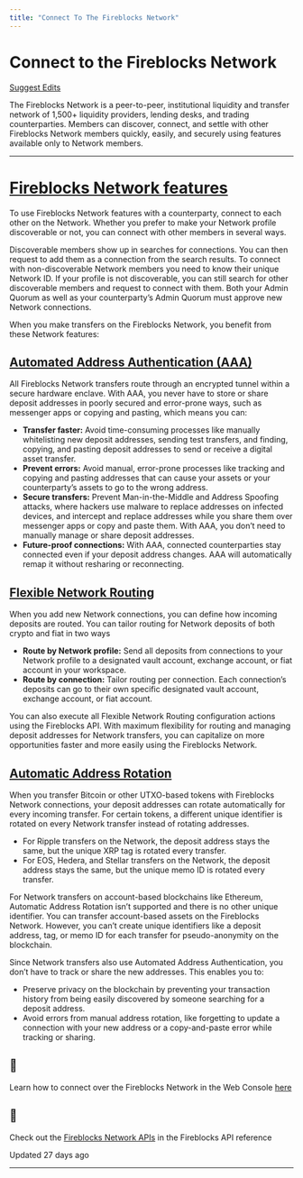 ```yaml
---
title: "Connect To The Fireblocks Network"
---
```

  
  # Connect to the Fireblocks Network

[Suggest Edits](/edit/connect-to-the-fireblocks-network)

The Fireblocks Network is a peer-to-peer, institutional liquidity and transfer network of 1,500+ liquidity providers, lending desks, and trading counterparties. Members can discover, connect, and settle with other Fireblocks Network members quickly, easily, and securely using features available only to Network members.

* * *

  
# [Fireblocks Network features](#fireblocks-network-features)

To use Fireblocks Network features with a counterparty, connect to each other on the Network. Whether you prefer to make your Network profile discoverable or not, you can connect with other members in several ways.

Discoverable members show up in searches for connections. You can then request to add them as a connection from the search results. To connect with non-discoverable Network members you need to know their unique Network ID. If your profile is not discoverable, you can still search for other discoverable members and request to connect with them. Both your Admin Quorum as well as your counterparty’s Admin Quorum must approve new Network connections.

When you make transfers on the Fireblocks Network, you benefit from these Network features:

## [Automated Address Authentication (AAA)](#automated-address-authentication-aaa)
  

All Fireblocks Network transfers route through an encrypted tunnel within a secure hardware enclave. With AAA, you never have to store or share deposit addresses in poorly secured and error-prone ways, such as messenger apps or copying and pasting, which means you can:

*   **Transfer faster:** Avoid time-consuming processes like manually whitelisting new deposit addresses, sending test transfers, and finding, copying, and pasting deposit addresses to send or receive a digital asset transfer.
*   **Prevent errors:** Avoid manual, error-prone processes like tracking and copying and pasting addresses that can cause your assets or your counterparty’s assets to go to the wrong address.
*   **Secure transfers:** Prevent Man-in-the-Middle and Address Spoofing attacks, where hackers use malware to replace addresses on infected devices, and intercept and replace addresses while you share them over messenger apps or copy and paste them. With AAA, you don’t need to manually manage or share deposit addresses.
*   **Future-proof connections:** With AAA, connected counterparties stay connected even if your deposit address changes. AAA will automatically remap it without resharing or reconnecting.

  
## [Flexible Network Routing](#flexible-network-routing)

When you add new Network connections, you can define how incoming deposits are routed. You can tailor routing for Network deposits of both crypto and fiat in two ways

*   **Route by Network profile:** Send all deposits from connections to your Network profile to a designated vault account, exchange account, or fiat account in your workspace.
*   **Route by connection:** Tailor routing per connection. Each connection’s deposits can go to their own specific designated vault account, exchange account, or fiat account.

You can also execute all Flexible Network Routing configuration actions using the Fireblocks API. With maximum flexibility for routing and managing deposit addresses for Network transfers, you can capitalize on more opportunities faster and more easily using the Fireblocks Network.

  
## [Automatic Address Rotation](#automatic-address-rotation)

When you transfer Bitcoin or other UTXO-based tokens with Fireblocks Network connections, your deposit addresses can rotate automatically for every incoming transfer. For certain tokens, a different unique identifier is rotated on every Network transfer instead of rotating addresses.

*   For Ripple transfers on the Network, the deposit address stays the same, but the unique XRP tag is rotated every transfer.
*   For EOS, Hedera, and Stellar transfers on the Network, the deposit address stays the same, but the unique memo ID is rotated every transfer.

For Network transfers on account-based blockchains like Ethereum, Automatic Address Rotation isn’t supported and there is no other unique identifier. You can transfer account-based assets on the Fireblocks Network. However, you can’t create unique identifiers like a deposit address, tag, or memo ID for each transfer for pseudo-anonymity on the blockchain.

Since Network transfers also use Automated Address Authentication, you don’t have to track or share the new addresses. This enables you to:

*   Preserve privacy on the blockchain by preventing your transaction history from being easily discovered by someone searching for a deposit address.
*   Avoid errors from manual address rotation, like forgetting to update a connection with your new address or a copy-and-paste error while tracking or sharing.

  
<Info>

## 📘

Learn how to connect over the Fireblocks Network in the Web Console [here](https://support.fireblocks.io/hc/en-us/articles/6107078528540-Configuring-your-Fireblocks-Network-profile)



</Info>  
<Info>

## 📘

Check out the [Fireblocks Network APIs](/reference/getnetworkconnections) in the Fireblocks API reference



</Info>

Updated 27 days ago

* * *